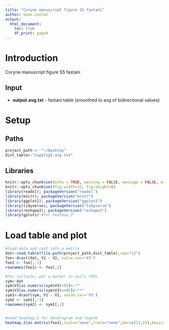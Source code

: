 ```yaml
---
title: "Coryne manuscript figure S5 fastani"
author: Sean Conlan
output:
  html_document:
    toc: true
    df_print: paged
---
```


# Introduction
Coryne manuscript figure S5 fastani

## Input

* **output.avg.txt** - fastani table (smoothed to avg of bidirectional values)

# Setup
## Paths
```r
project_path <- "~/Desktop"
dist_table<-"suppfig5.avg.txt"
```
## Libraries
```r
knitr::opts_chunk$set(echo = TRUE, warning = FALSE, message = FALSE, error = FALSE)
knitr::opts_chunk$set(fig.width=12, fig.height=8)
library(readxl); packageVersion("readxl")
library(knitr); packageVersion("knitr")
library(ggplot2); packageVersion("ggplot2")
library(tidyverse); packageVersion("tidyverse")
library(reshape2); packageVersion("reshape2")
library(gplots) #for heatmap.2
```

# Load table and plot
```r
#load data and cast into a matrix
dat<-read.table(file.path(project_path,dist_table),sep="\t")
foo<-dcast(dat, V1 ~ V2, value.var='V3')
foo1 <- foo[,-1]
rownames(foo1) <- foo[,1]

#for cellnote, put a marker in cells >95%
sym<-dat
sym$V3[as.numeric(sym$V3)<95]<-""
sym$V3[as.numeric(sym$V3)>=95]<-"*"
sym1<-dcast(sym, V1 ~ V2, value.var='V3')
sym2 <- sym1[,-1]
rownames(sym2) <- sym1[,1]


#need heatmap.2 for dendrogram and legend
heatmap.2(as.matrix(foo1),scale="none",trace="none",mar=c(15,15),keysize=0.75,density.info="none",cellnote=as.matrix(sym2),notecol="black",cexRow=1.25,cexCol=1.25)



```

